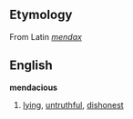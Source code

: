 ==Etymology==
From Latin ''[[mendax]]''

==English==
'''mendacious'''

# [[lying]], [[untruthful]], [[dishonest]]